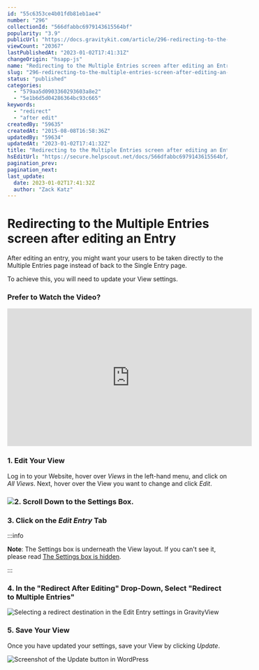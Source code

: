 ```yaml
---
id: "55c6353ce4b01fdb81eb1ae4"
number: "296"
collectionId: "566dfabbc6979143615564bf"
popularity: "3.9"
publicUrl: "https://docs.gravitykit.com/article/296-redirecting-to-the-multiple-entries-screen-after-editing-an-entry"
viewCount: "20367"
lastPublishedAt: "2023-01-02T17:41:31Z"
changeOrigin: "hsapp-js"
name: "Redirecting to the Multiple Entries screen after editing an Entry"
slug: "296-redirecting-to-the-multiple-entries-screen-after-editing-an-entry"
status: "published"
categories: 
  - "579aa5d0903360293603a8e2"
  - "5e1b6d5d04286364bc93c665"
keywords: 
  - "redirect"
  - "after edit"
createdBy: "59635"
createdAt: "2015-08-08T16:58:36Z"
updatedBy: "59634"
updatedAt: "2023-01-02T17:41:32Z"
title: "Redirecting to the Multiple Entries screen after editing an Entry"
hsEditUrl: "https://secure.helpscout.net/docs/566dfabbc6979143615564bf/article/55c6353ce4b01fdb81eb1ae4"
pagination_prev: 
pagination_next: 
last_update:
  date: 2023-01-02T17:41:32Z
  author: "Zack Katz"
---
```


# Redirecting to the Multiple Entries screen after editing an Entry

After editing an entry, you might want your users to be taken directly to the Multiple Entries page instead of back to the Single Entry page.

To achieve this, you will need to update your View settings.

###  Prefer to Watch the Video? 

<iframe allow="accelerometer; autoplay; clipboard-write; encrypted-media; gyroscope; picture-in-picture" allowfullscreen="" frameborder="0" height="315" src="https://www.youtube.com/embed/cTFd6cXsvxM" title="YouTube video player" width="560"></iframe>

### 1. Edit Your View

Log in to your Website, hover over *Views* in the left-hand menu, and click on *All Views*. Next, hover over the View you want to change and click *Edit*.

###  ![](https://www.gravitykit.com/wp-content/uploads/2018/01/edit-the-view-you-want-to-sort.png?1432159114)2. Scroll Down to the Settings Box. 

###  3. Click on the *Edit Entry* Tab


:::info

**Note**: The Settings box is underneath the View layout. If you can't see it, please read [The Settings box is hidden](https://docs.gravitykit.com/article/87-the-settings-box-is-hidden).

:::

 ### 4. In the "Redirect After Editing" Drop-Down, Select "Redirect to Multiple Entries"

![Selecting a redirect destination in the Edit Entry settings in GravityView](https://s3.amazonaws.com/helpscout.net/docs/assets/54c58489e4b051242988532c/images/609e39dd45543f49ed69b7dd/file-ACc6udIShg.png)

### 5. Save Your View

Once you have updated your settings, save your View by clicking *Update*.

![Screenshot of the Update button in WordPress ](https://i.gravitykit.com/4VD173+)